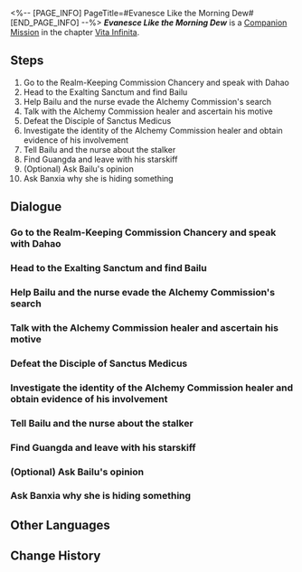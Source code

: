 <%-- [PAGE_INFO]
PageTitle=#Evanesce Like the Morning Dew#
[END_PAGE_INFO] --%>
{{Stub|Dialogue.}}
{{Mission Infobox
|id            = 2020305
|title         = 
|image         = <!--Mission Evanesce Like the Morning Dew.png-->
|type          = Companion
|event_name    = 
|chapter       = Vita Infinita (Companion Mission Chapter)
|requirements  = [[Trailblaze Mission]] ''[[Humming Antlers, Entwined Horns]]'' completed
|summary       = The story of Bailu and Banxia has reached its conclusion. As for the unfaithful man, he received his just retribution.<br />After this particular medical visit, Bailu seems to have undergone subtle changes.
|characters    = Anxious Alchemy Commission Doctor; Bailu; Banxia; Dahao; Guangda; Trailblazer
|startLocation = [[The Xianzhou Luofu]] - [[Exalting Sanctum]]
|world         = The Xianzhou Luofu
|area          = Exalting Sanctum
|prev          = 
|next          = 
|exp           = 450
|credits       = 110000
|stellarJade   = 100
|other         = {{Card List|1=Traveler's Guide*5; Refined Aether*5; "Into the Breach"*1 { text = "Into the Breach" }}}
}}
'''''Evanesce Like the Morning Dew''''' is a [[Companion Mission]] in the chapter [[Vita Infinita (Companion Mission Chapter)|Vita Infinita]].

==Steps==
# Go to the Realm-Keeping Commission Chancery and speak with Dahao
# Head to the Exalting Sanctum and find Bailu
# Help Bailu and the nurse evade the Alchemy Commission's search
# Talk with the Alchemy Commission healer and ascertain his motive
# Defeat the Disciple of Sanctus Medicus
# Investigate the identity of the Alchemy Commission healer and obtain evidence of his involvement
# Tell Bailu and the nurse about the stalker
# Find Guangda and leave with his starskiff
# (Optional) Ask Bailu's opinion
# Ask Banxia why she is hiding something

<!--
==Gameplay Notes==

--><!--
==Trial Character==

-->
==Dialogue==
{{Stub Dialogue}}
{{Dialogue Start}}
:{{tx}}
{{Dialogue End}}

===Go to the Realm-Keeping Commission Chancery and speak with Dahao===
{{Mission Description|type=companion|location=Exalting Sanctum|update|The Official Dahao saw you help the Healer Lady out of trouble at the Exalting Sanctum and mentioned that there is something he needs your help with. It's not just babysitting children, is it?}}
{{Dialogue Start}}
:{{tx}}
{{Dialogue End}}

===Head to the Exalting Sanctum and find Bailu===
{{Mission Description|type=companion|location=<!--to be added-->|update|The Dragon Lady kept slipping away from her watchers. With the lack of manpower at the Realm-Keeping Commission and the untrustworthiness of the Alchemy Commission, Dahao thinks you're the best person for the job to look after Bailu.<br />You seem to have heard similar talking points all over the Luofu, and it's difficult to turn them down.}}
{{Dialogue Start}}
:{{tx}}
{{Dialogue End}}

===Help Bailu and the nurse evade the Alchemy Commission's search===
{{Mission Description|type=companion|location=Exalting Sanctum|update|Official Dahao mentioned that the current Alchemy Commission is very suspicious, and Bailu and the nurse are actively avoiding an encounter with them. Better help them hide.<br />Ensure their safety first, then ascertain the stalker's aim.}}
{{Dialogue Start}}
:{{tx}}
{{Dialogue End}}

===Talk with the Alchemy Commission healer and ascertain his motive===
{{Mission Description|type=companion|location=Exalting Sanctum|update|Official Dahao mentioned that the current Alchemy Commission is very suspicious, and Bailu and the nurse are actively avoiding an encounter with them. You should ascertain the stalker's motives.<br />Since you have taken on the responsibility of ensuring Bailu's safety, you should do something toward that aim, and now the opportunity presents itself.}}
{{Dialogue Start}}
:{{tx}}
{{Dialogue End}}

===Defeat the Disciple of Sanctus Medicus===
{{Mission Description|type=companion|location=<!--to be added-->|update|Surprisingly, the stalker's countersurveillance awareness is very acute. As soon as he is cognizant of your testing, he launched a sneak attack on you.<br />Since he started it, don't hold back!}}
{{Dialogue Start}}
:{{tx}}
{{Dialogue End}}

===Investigate the identity of the Alchemy Commission healer and obtain evidence of his involvement===
{{Mission Description|type=companion|location=Exalting Sanctum|update|You were going to peacefully misdirect the healer, but he was immediately hostile. Even if he is now out cold, you still have a way to figure out his objective.<br />To put simply, check the belongings of this suspicious person.}}
{{Dialogue Start}}
:{{tx}}
{{Dialogue End}}

===Tell Bailu and the nurse about the stalker===
{{Mission Description|type=companion|location=Exalting Sanctum|update|The stalker seems to be related to Disciples of Sanctus Medicus. Tell Bailu and the nurse about this, as well as the troubles they might encounter.<br />They should still be waiting for your news anxiously.}}
{{Dialogue Start}}
:{{tx}}
{{Dialogue End}}

===Find Guangda and leave with his starskiff===
{{Mission Description|type=companion|location=Exalting Sanctum|update|Bypass the Ten-Lords Commission's questioning and enter Cloudford, someone once told you of the method...<br />The orderly from the Realm-Keeping Commission, Guangda, seems to have a way.}}
{{Dialogue Start}}
:{{tx}}
{{Dialogue End}}

===(Optional) Ask Bailu's opinion===
{{Mission Description|type=companion|location=Exalting Sanctum|update|Banxia's identity as a Disciple of Sanctus Medicus is unknown to Bailu.<br />Before interrogating Banxia, maybe talk to Bailu again, she's the one most surprised by this fact.}}
{{Dialogue Start}}
:{{tx}}
{{Dialogue End}}

===Ask Banxia why she is hiding something===
{{Mission Description|type=companion|location=Exalting Sanctum|update|Banxia hid the fact that she was a Disciple of Sanctus Medicus, but she did not hurt Bailu at all. You should ask her what her goal is before letting her travel with Bailu.<br />The two have made some kind of a deal. It's shady, you should find out what deal this is.}}
{{Dialogue Start}}
:{{tx}}
{{Dialogue End}}

==Other Languages==
{{Other Languages
|en   = Evanesce Like the Morning Dew
|zhs  = 譬如朝露
|zht  = 譬如朝露
|ja   = 譬えば朝露の如く
|ko   = 아침 이슬처럼
|es   = Como el rocío de la mañana
|fr   = Évanescence de la rosée du matin
|ru   = Словно утренняя роса
|th   = เสมือนน้ำค้างยามรุ่งอรุณ
|vi   = Ví Như Sương Mai
|de   = Wie der Morgentau
|id   = Bagaikan Embun Fajar
|pt   = Dissipar Como o Orvalho da Manhã
}}

==Change History==
{{Change History|1.1}}
